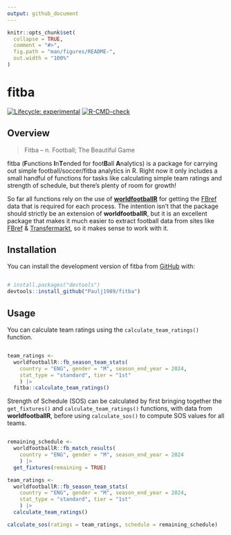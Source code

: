 ```yaml
---
output: github_document
---
```


<!-- README.md is generated from README.Rmd. Please edit that file -->

```r
knitr::opts_chunk$set(
  collapse = TRUE,
  comment = "#>",
  fig.path = "man/figures/README-",
  out.width = "100%"
)
```

# fitba

<!-- badges: start -->
[![Lifecycle: experimental](https://img.shields.io/badge/lifecycle-experimental-orange.svg)](https://lifecycle.r-lib.org/articles/stages.html#experimental)
[![R-CMD-check](https://github.com/Paulj1989/fitba/actions/workflows/R-CMD-check.yaml/badge.svg)](https://github.com/Paulj1989/fitba/actions/workflows/R-CMD-check.yaml)
<!-- badges: end -->

## Overview

> Fitba – n. Football; The Beautiful Game

fitba (**F**unctions **I**n**T**ended for foot**B**all **A**nalytics) is a package for carrying out simple football/soccer/fitba analytics in R. Right now it only includes a small handful of functions for tasks like calculating simple team ratings and strength of schedule, but there's plenty of room for growth!

So far all functions rely on the use of [**worldfootballR**](https://jaseziv.github.io/worldfootballR/) for getting the [FBref](https://fbref.com/) data that is required for each process. The intention isn't that the package should strictly be an extension of **worldfootballR**, but it is an excellent package that makes it much easier to extract football data from sites like [FBref](https://fbref.com/) & [Transfermarkt](https://www.transfermarkt.com/), so it makes sense to work with it.

## Installation

You can install the development version of fitba from [GitHub](https://github.com/) with:

``` r

# install.packages("devtools")
devtools::install_github("Paulj1989/fitba")
```

## Usage

You can calculate team ratings using the `calculate_team_ratings()` function.

``` r

team_ratings <-
  worldfootballR::fb_season_team_stats(
    country = "ENG", gender = "M", season_end_year = 2024,
    stat_type = "standard", tier = "1st"
    ) |>
  fitba::calculate_team_ratings()
```

Strength of Schedule (SOS) can be calculated by first bringing together the `get_fixtures()` and `calculate_team_ratings()` functions, with data from **worldfootballR**, before using `calculate_sos()` to compute SOS values for all teams.

``` r

remaining_schedule <-
  worldfootballR::fb_match_results(
    country = "ENG", gender = "M", season_end_year = 2024
    ) |>
  get_fixtures(remaining = TRUE)

team_ratings <-
  worldfootballR::fb_season_team_stats(
    country = "ENG", gender = "M", season_end_year = 2024,
    stat_type = "standard", tier = "1st"
    ) |>
  calculate_team_ratings()

calculate_sos(ratings = team_ratings, schedule = remaining_schedule)

```
